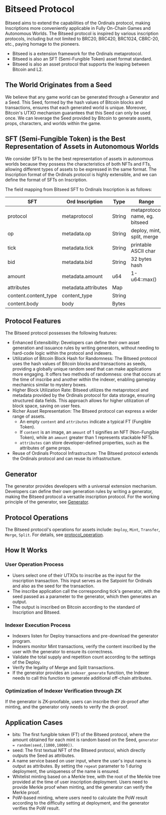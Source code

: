 # Bitseed Protocol

Bitseed aims to extend the capabilities of the Ordinals protocol, making Inscriptions more conveniently applicable in Fully On-Chain Games and Autonomous Worlds. The Bitseed protocol is inspired by various inscription protocols, including but not limited to BRC20, BRC420, BRC1024, CBRC-20, etc., paying homage to the pioneers.

* Bitseed is a extension framework for the Ordinals metaprotocol.
* Bitseed is also an SFT (Semi-Fungible Token) asset format standard.
* Bitseed is also an asset protocol that supports the leaping between Bitcoin and L2.

## The World Originates from a Seed

We believe that any game world can be generated through a Generator and a Seed. This Seed, formed by the hash values of Bitcoin blocks and transactions, ensures that each generated world is unique. Moreover, Bitcoin's UTXO mechanism guarantees that this Seed can only be used once. We can leverage the Seed provided by Bitcoin to generate assets, props, characters, and worlds within the game.

## SFT (Semi-Fungible Token) is the Best Representation of Assets in Autonomous Worlds

We consider SFTs to be the best representation of assets in autonomous worlds because they possess the characteristics of both NFTs and FTs, allowing different types of assets to be expressed in the same format. The Inscription format of the Ordinals protocol is highly extensible, and we can define the format of SFTs on Inscription.

The field mapping from Bitseed SFT to Ordinals Inscription is as follows:

| SFT                   | Ord Inscription            | Type        | Range                       | Required |
| --------------------- | -------------------------- |------------|----------------------------|----------|
| protocol              | metaprotocol               | String     | metaprotocol name, eg. bitseed| true     |
| op                    | metadata.op                | String     | deploy, mint, split, merge | true     |
| tick                  | metadata.tick              | String     | printable ASCII char       | true     |
| bid                   | metadata.bid               | String     | 32 bytes hash              | true    |               
| amount                | metadata.amount            | u64        | 1-u64::max()               | true     |
| attributes            | metadata.attributes        | Map        |                            | false    |
| content.content_type  | content_type               | String     |                            | false    |
| content.body          | body                       | Bytes      |                            | false    |


## Protocol Features

The Bitseed protocol possesses the following features:

* Enhanced Extensibility: Developers can define their own asset generation and issuance rules by writing generators, without needing to hard-code logic within the protocol and indexers.
* Utilization of Bitcoin Block Hash for Randomness: The Bitseed protocol uses the hash values of Bitcoin blocks and transactions as seeds, providing a globally unique random seed that can make applications more engaging. It offers two methods of randomness: one that occurs at the time of inscribe and another within the indexer, enabling gameplay mechanics similar to mystery boxes.
* Higher Block Utilization Rate: Bitseed utilizes the metaprotocol and metadata provided by the Ordinals protocol for data storage, ensuring structured data fields. This approach allows for higher utilization of block space, saving on user fees.
* Richer Asset Representation: The Bitseed protocol can express a wider range of assets.
    - An empty `content` and `attributes` indicate a typical FT (Fungible Token).
    - If `content` is an image, an `amount` of 1 signifies an NFT (Non-Fungible Token), while an `amount` greater than 1 represents stackable NFTs.
    - `attributes` can store developer-defined properties, such as the attributes of game props.
* Reuse of Ordinals Protocol Infrastructure: The Bitseed protocol extends the Ordinals protocol and can reuse its infrastructure.

## Generator

The generator provides developers with a universal extension mechanism. Developers can define their own generation rules by writing a generator, making the Bitseed protocol a versatile inscription protocol. For the working principle of the generator, see [Generator](./generator).

## Protocol Operations

The Bitseed protocol's operations for assets include: `Deploy`, `Mint`, `Transfer`, `Merge`, `Split`. For details, see [protocol_operation](./protocol_operation).

## How It Works

### User Operation Process

- Users select one of their UTXOs to inscribe as the input for the inscription transaction. This input serves as the Satpoint for Ordinals and also as the seed for the transaction.
- The inscribe application call the corresponding tick's generator, with the seed passed as a parameter to the generator, which then generates an output.
- The output is inscribed on Bitcoin according to the standard of Inscription and Bitseed.

### Indexer Execution Process

- Indexers listen for Deploy transactions and pre-download the generator program.
- Indexers monitor Mint transactions, verify the content inscribed by the user with the generator to ensure its correctness.
- Validate the total supply and repetition count according to the settings of the Deploy.
- Verify the legality of Merge and Split transactions.
- If the generator provides an `indexer_generate` function, the Indexer needs to call this function to generate additional off-chain attributes.

### Optimization of Indexer Verification through ZK

If the generator is ZK-proofable, users can inscribe their zk-proof after minting, and the generator only needs to verify the zk-proof.

## Application Cases

- bits: The first fungible token (FT) of the Bitseed protocol, where the amount obtained for each mint is random based on the Seed, `generator = random(seed,[1000,10000])`.
- seed: The first textual NFT of the Bitseed protocol, which directly outputs the Seed as attributes.
- A name service based on user input, where the user's input name is output as attributes. By setting the `repeat` parameter to 1 during deployment, the uniqueness of the name is ensured.
- Whitelist minting based on a Merkle tree, with the root of the Merkle tree provided at the time of user inscription deployment. Users need to provide Merkle proof when minting, and the generator can verify the Merkle proof.
- PoW-based minting, where users need to calculate the PoW result according to the difficulty setting at deployment, and the generator verifies the PoW result.
